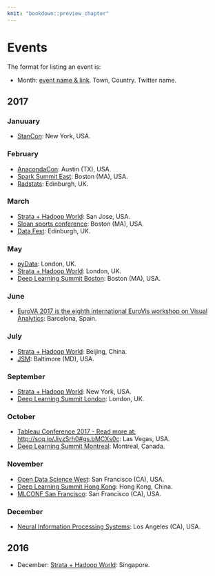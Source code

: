 ```yaml
---
knit: "bookdown::preview_chapter"
---
```


# Events

The format for listing an event is:

  * Month: [event name & link](http://www.example.com). Town, Country. Twitter name.

## 2017 {-}

### Januuary

  * [StanCon](http://mc-stan.org/events/stancon.html): New York, USA.

### February

  * [AnacondaCon](https://anacondacon17.io/): Austin (TX), USA.
  * [Spark Summit East](https://spark-summit.org/east-2017/): Boston (MA), USA.
  * [Radstats](http://www.radstats.org.uk/conference): Edinburgh, UK.

### March

  * [Strata + Hadoop World](http://conferences.oreilly.com/strata): San Jose, USA.
  * [Sloan sports conference](http://www.sloansportsconference.com/): Boston (MA), USA.
  * [Data Fest](http://www.datafest.global/): Edinburgh, UK.

### May

  * [pyData](http://pydata.org/events.html): London, UK.
  * [Strata + Hadoop World](http://conferences.oreilly.com/strata): London, UK.
  * [Deep Learning Summit Boston](https://www.re-work.co/events/deep-learning-summit-boston-2017): Boston (MA), USA.

### June 

  * [EuroVA 2017 is the eighth international EuroVis workshop on Visual Analytics](http://www.eurova.org/): Barcelona, Spain.

### July

  * [Strata + Hadoop World](http://conferences.oreilly.com/strata): Beijing, China.
  * [JSM](https://ww2.amstat.org/meetings/jsm/2017/index.cfm): Baltimore (MD), USA.

### September

  * [Strata + Hadoop World](http://conferences.oreilly.com/strata): New York, USA.
  * [Deep Learning Summit London](https://www.re-work.co/events/deep-learning-summit-london-2017): London, UK.

### October

  * [Tableau Conference 2017 - Read more at: http://scq.io/JivzSrh0#gs.bMCXs0c](https://tc16.tableau.com/tc17): Las Vegas, USA.
  * [Deep Learning Summit Montreal](https://www.re-work.co/events/deep-learning-summit-montreal-canada-2017): Montreal, Canada.

### November

  * [Open Data Science West](http://www.odsc.com/california): San Francisco (CA), USA.
  * [Deep Learning Summit Hong Kong](https://www.re-work.co/events/deep-learning-summit-hong-kong-2017): Hong Kong, China.
  * [MLCONF San Francisco](http://mlconf.com/events/san-francisco-ca-2): San Francisco (CA), USA.

### December

  * [Neural Information Processing Systems](https://nips.cc/Conferences/2017): Los Angeles (CA), USA.

## 2016 {-}

  * December: [Strata + Hadoop World](http://conferences.oreilly.com/strata): Singapore.
